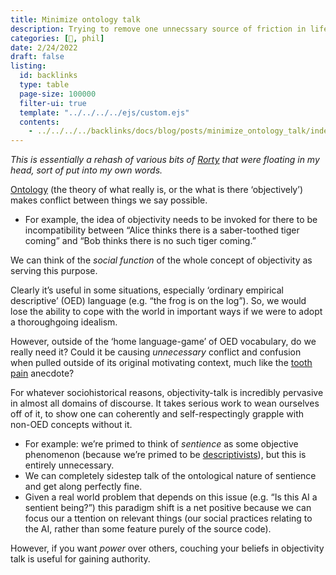 ```yaml
---
title: Minimize ontology talk
description: Trying to remove one unnecssary source of friction in life.
categories: [🔴, phil]
date: 2/24/2022
draft: false
listing:
  id: backlinks
  type: table
  page-size: 100000
  filter-ui: true
  template: "../../../../ejs/custom.ejs"
  contents:
    - ../../../../backlinks/docs/blog/posts/minimize_ontology_talk/index.yml
---
```


*This is essentially a rehash of various bits of [Rorty](/docs/phil/people/rorty) that were floating in my head, sort of put into my own words.*

[Ontology](/docs/phil/definitions/ontology.qmd) (the theory of what really is, 
or the what is there 'objectively') 
makes conflict between things we say possible.

- For example, the idea of objectivity needs to be invoked for there to be
incompatibility between "Alice thinks there is a saber-toothed tiger coming" and 
"Bob thinks there is no such tiger coming." 

We can think of the *social function* of the whole concept of objectivity as 
serving this purpose.

Clearly it's useful in some situations, especially 'ordinary empirical 
descriptive' (OED) language (e.g. "the frog is on the log"). So, we would lose the 
ability to cope with the world in important ways if we were to adopt a 
thoroughgoing idealism.

However, outside of the 'home language-game' of OED vocabulary, do we really 
need it? Could it be causing *unnecessary* conflict and confusion when pulled outside of its 
original motivating context, much like the 
[tooth pain](/docs/phil/situations/toothpain.qmd) anecdote?

For whatever sociohistorical reasons, objectivity-talk is incredibly pervasive
in almost all domains of discourse. It takes serious work to 
wean ourselves off of it, to show one can coherently and self-respectingly 
grapple with non-OED concepts without it. 

- For example: we're primed to think of *sentience* as some objective 
  phenomenon (because we're primed to be 
  [descriptivists](/docs/phil/schools/descriptivism.qmd)), 
  but this is entirely unnecessary. 
- We can completely sidestep talk of the ontological nature of sentience and 
  get along perfectly fine.
- Given a real world problem that depends on this issue (e.g. "Is this AI a sentient 
  being?") this paradigm shift is a net positive because we can focus our a
  ttention on relevant things (our social practices relating to the AI, rather 
  than some feature purely of the source code).

However, if you want *power* over others, couching your beliefs in objectivity 
talk is useful for gaining authority.